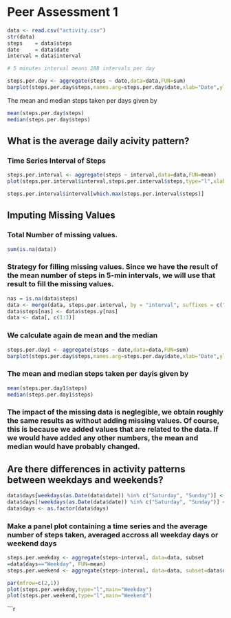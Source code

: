 # Peer Assessment 1

```r
data <- read.csv("activity.csv")
str(data)
steps    = data$steps
date     = data$date
interval = data$interval 

# 5 minutes interval means 288 intervals per day

steps.per.day <- aggregate(steps ~ date,data=data,FUN=sum)
barplot(steps.per.day$steps,names.arg=steps.per.day$date,xlab="Date",ylab="Number of Steps")
```

The mean and median steps taken per days given by

```r
mean(steps.per.day$steps)
median(steps.per.day$steps)
```

## What is the average daily acivity pattern?

### Time Series Interval of Steps

```r
steps.per.interval <- aggregate(steps ~ interval,data=data,FUN=mean)
plot(steps.per.interval$interval,steps.per.interval$steps,type="l",xlab=("Intervals"),ylab="Number of Steps")
```
```r
steps.per.interval$interval[which.max(steps.per.interval$steps)]
```

## Imputing Missing Values

### Total Number of missing values. 

```r
sum(is.na(data))
```

### Strategy for filling missing values. Since we have the result of the mean number of steps in 5-min intervals, we will use that result to fill the missing values.

```r
nas = is.na(data$steps)
data <- merge(data, steps.per.interval, by = "interval", suffixes = c("",".y"))
data$steps[nas] <- data$steps.y[nas]
data <- data[, c(1:3)]
```

### We calculate again de mean and the median

```r
steps.per.day1 <- aggregate(steps ~ date,data=data,FUN=sum)
barplot(steps.per.day$steps,names.arg=steps.per.day$date,xlab="Date",ylab="Number of Steps")
```

### The mean and median steps taken per dayis given by

```r
mean(steps.per.day1$steps)
median(steps.per.day1$steps)
```

### The impact of the missing data is neglegible, we obtain roughly the same results as without adding missing values. Of course, this is because we added values that are related to the data. If we would have added any other numbers, the mean and median would have probably changed.

## Are there differences in activity patterns between weekdays and weekends?

```r
data$days[weekdays(as.Date(data$date)) %in% c("Saturday", "Sunday")] <- "Weekend"
data$days[!weekdays(as.Date(data$date)) %in% c("Saturday", "Sunday")] <- "Weekday"
data$days <- as.factor(data$days)
```

### Make a panel plot containing a time series and the average number of steps taken, averaged accross all weekday days or weekend days

```r
steps.per.weekday <- aggregate(steps~interval, data=data, subset
=data$days=="Weekday", FUN=mean)
steps.per.weekend <- aggregate(steps~interval, data=data, subset=data$days=="Weekend", FUN=mean)

par(mfrow=c(2,1))
plot(steps.per.weekday,type="l",main="Weekday")
plot(steps.per.weekend,type="l",main="Weekend")
```
```r

